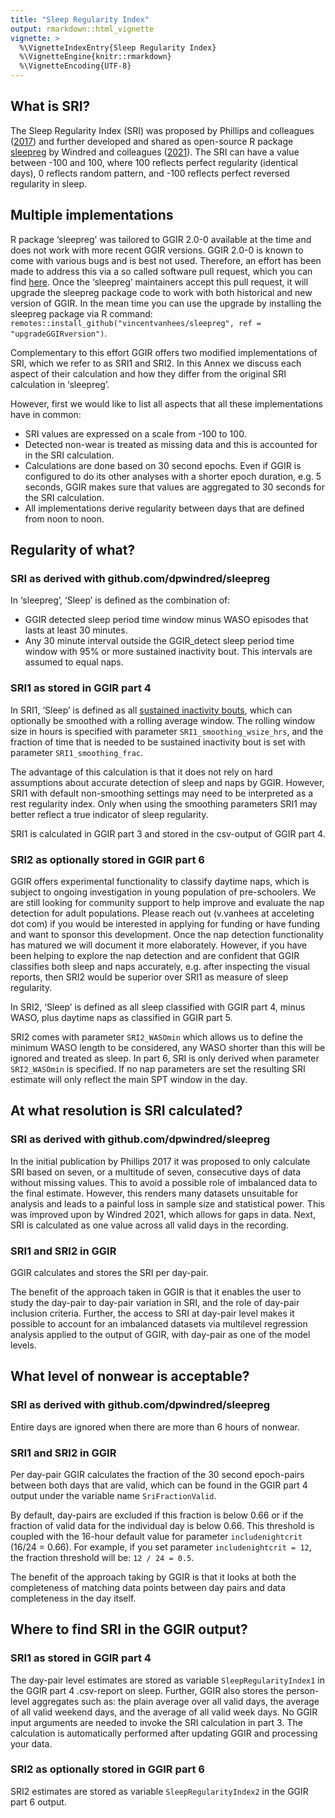 ```yaml
---
title: "Sleep Regularity Index"
output: rmarkdown::html_vignette
vignette: >
  %\VignetteIndexEntry{Sleep Regularity Index}
  %\VignetteEngine{knitr::rmarkdown}
  %\VignetteEncoding{UTF-8}
---
```



## What is SRI?

The Sleep Regularity Index (SRI) was proposed by Phillips and colleagues ([2017](https://doi.org/10.1038/s41598-017-03171-4)) and further developed and shared as open-source R package [sleepreg](https://github.com/dpwindred/sleepreg) by Windred and colleagues ([2021](https://doi.org/10.1093/sleep/zsab254)). The SRI can have a value between -100 and 100, where 100 reflects perfect regularity (identical days), 0 reflects random pattern, and -100 reflects perfect reversed regularity in sleep.

## Multiple implementations

R package 'sleepreg' was tailored to GGIR 2.0-0 available at the time and does not work with more recent GGIR versions. GGIR 2.0-0 is known to come with various bugs and is best not used. Therefore, an effort has been made to address this via a so called software pull request, which you can find [here](https://github.com/dpwindred/sleepreg/pull/10). Once the 'sleepreg' maintainers accept this pull request, it will upgrade the sleepreg package code to work with both historical and new version of GGIR. In the mean time you can use the upgrade by installing the sleepreg package via R command: `remotes::install_github("vincentvanhees/sleepreg", ref = "upgradeGGIRversion")`.

Complementary to this effort GGIR offers two modified implementations of SRI, which we refer to as SRI1 and SRI2. In this Annex we discuss each aspect of their calculation and how they differ from the original SRI calculation in 'sleepreg'.

However, first we would like to list all aspects that all these implementations have in common:

- SRI values are expressed on a scale from -100 to 100.
- Detected non-wear is treated as missing data and this is accounted for in the SRI calculation.
- Calculations are done based on 30 second epochs. Even if GGIR is configured to do its other analyses with a shorter epoch duration, e.g. 5 seconds, GGIR makes sure that values are aggregated to 30 seconds for the SRI calculation. 
- All implementations derive regularity between days that are defined from noon to noon.

## Regularity of what?

### SRI as derived with github.com/dpwindred/sleepreg

In 'sleepreg', 'Sleep' is defined as the combination of:

- GGIR detected sleep period time window minus WASO episodes that lasts at least 30 minutes.
- Any 30 minute interval outside the GGIR_detect sleep period time window with 95% or more sustained inactivity bout. This intervals are assumed to equal naps.

### SRI1 as stored in GGIR part 4

In SRI1, 'Sleep' is defined as all [sustained inactivity bouts](https://wadpac.github.io/GGIR/articles/chapter8_SleepFundamentalsSibs.html), which can optionally be smoothed with a rolling average window. The rolling window size in hours is specified with parameter `SRI1_smoothing_wsize_hrs`, and the fraction of time that is needed to be sustained inactivity bout is set with parameter `SRI1_smoothing_frac`.

The advantage of this calculation is that it does not rely on hard assumptions about accurate detection of sleep and naps by GGIR. However, SRI1 with default non-smoothing settings may need to be interpreted as a rest regularity index. Only when using the smoothing parameters SRI1 may  better reflect a true indicator of sleep regularity.

SRI1 is calculated in GGIR part 3 and stored in the csv-output of GGIR part 4.

### SRI2 as optionally stored in GGIR part 6

GGIR offers experimental functionality to classify daytime naps, which is subject to ongoing investigation in young population of pre-schoolers. We are still looking for community support to help improve and evaluate the nap detection for adult populations. Please reach out (v.vanhees at acceleting dot com) if you would be interested in applying for funding or have funding and want to sponsor this development. Once the nap detection functionality has matured we will document it more elaborately. However, if you have been helping to explore the nap detection and are confident that GGIR classifies both sleep and naps accurately, e.g. after inspecting the visual reports, then SRI2 would be superior over SRI1 as measure of sleep regularity.

In SRI2, 'Sleep' is defined as all sleep classified with GGIR part 4, minus WASO, plus daytime naps as classified in GGIR part 5. 

SRI2 comes with parameter `SRI2_WASOmin` which allows us to define the minimum WASO length to be considered, any WASO shorter than this will be ignored and treated as sleep. In part 6, SRI is only derived when parameter `SRI2_WASOmin` is specified. If no nap parameters
are set the resulting SRI estimate will only reflect the main SPT window in the day.

## At what resolution is SRI calculated?

### SRI as derived with github.com/dpwindred/sleepreg

In the initial publication by Phillips 2017 it was proposed to only calculate SRI based on seven, or a multitude of seven, consecutive days of data without missing values. This to avoid a possible role of imbalanced data to the final estimate. However, this renders many datasets unsuitable for analysis and leads to a painful loss in sample size and statistical power. This was improved upon by Windred 2021, which allows for gaps in data. Next, SRI is calculated as one value across all valid days in the recording.

### SRI1 and SRI2 in GGIR

GGIR calculates and stores the SRI per day-pair.

The benefit of the approach taken in GGIR is that it enables the user to study the day-pair to day-pair variation in SRI, and the role of day-pair inclusion criteria. Further, the access to SRI at day-pair level makes it possible to account for an imbalanced datasets via multilevel regression analysis applied to the output of GGIR, with day-pair as one of the model levels.

## What level of nonwear is acceptable?

### SRI as derived with github.com/dpwindred/sleepreg

Entire days are ignored when there are more than 6 hours of nonwear.

### SRI1 and SRI2 in GGIR

Per day-pair GGIR calculates the fraction of the 30 second epoch-pairs between both days that are valid, which can be found in the GGIR part 4 output under the variable name `SriFractionValid`.

By default, day-pairs are excluded if this fraction is below 0.66 or if the fraction of valid data for the individual day is below 0.66. This threshold is coupled with the 16-hour default value for parameter `includenightcrit` (16/24 = 0.66). For example, if you set parameter `includenightcrit = 12`, the fraction threshold will be: `12 / 24 = 0.5`.

The benefit of the approach taking by GGIR is that it looks at both the completeness of matching data points between day pairs and data completeness in the day itself.

## Where to find SRI in the GGIR output?

### SRI1 as stored in GGIR part 4

The day-pair level estimates are stored as variable `SleepRegularityIndex1` in the GGIR part 4 .csv-report on sleep. Further, GGIR also stores the person-level aggregates such as: the plain average over all valid days, the average of all valid weekend days, and the average of all valid week days. No GGIR input arguments are needed to invoke the SRI calculation in part 3. The calculation is automatically performed after updating GGIR and processing your data. 

### SRI2 as optionally stored in GGIR part 6

SRI2 estimates are stored as variable `SleepRegularityIndex2` in the GGIR part 6 output.
